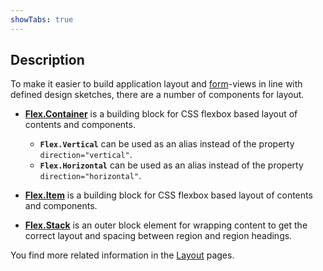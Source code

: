 ```yaml
---
showTabs: true
---
```


## Description

To make it easier to build application layout and [form](/uilib/extensions/forms)-views in line with defined design sketches, there are a number of components for layout.

- **[Flex.Container](/uilib/components/flex/container)** is a building block for CSS flexbox based layout of contents and components.

  - **`Flex.Vertical`** can be used as an alias instead of the property `direction="vertical"`.
  - **`Flex.Horizontal`** can be used as an alias instead of the property `direction="horizontal"`.

- **[Flex.Item](/uilib/components/flex/item)** is a building block for CSS flexbox based layout of contents and components.

- **[Flex.Stack](/uilib/components/flex/stack)** is an outer block element for wrapping content to get the correct layout and spacing between region and region headings.

You find more related information in the [Layout](/uilib/components/layout) pages.
